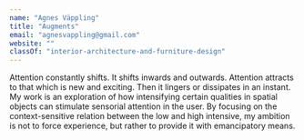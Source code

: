 ```yaml
---
name: "Agnes Väppling"
title: "Augments"
email: "agnesvappling@gmail.com"
website: ""
classOf: "interior-architecture-and-furniture-design"
---
```









Attention constantly shifts. It shifts inwards and outwards. Attention attracts to that which is new and exciting. Then it lingers or dissipates in an instant. My work is an exploration of how intensifying certain qualities in spatial objects can stimulate sensorial attention in the user. By focusing on the context-sensitive relation between the low and high intensive, my ambition is not to force experience, but rather to provide it with emancipatory means.

<ImageZoom
  preview={preview311}
  zoom={zoom311}
  caption="Augment 1"
/>

<ImageZoom
  preview={preview312}
  zoom={zoom312}
  caption="Augment 1 detail"
  isTallImage={true}
/>

<ImageZoom
  preview={preview313}
  zoom={zoom313}
  caption="Augment 2"
/>

<ImageZoom
  preview={preview314}
  zoom={zoom314}
  caption="Augment 3 & 4"
/>

<ImageZoom
  preview={preview315}
  zoom={zoom315}
  caption="Augment 4 detail"
/>